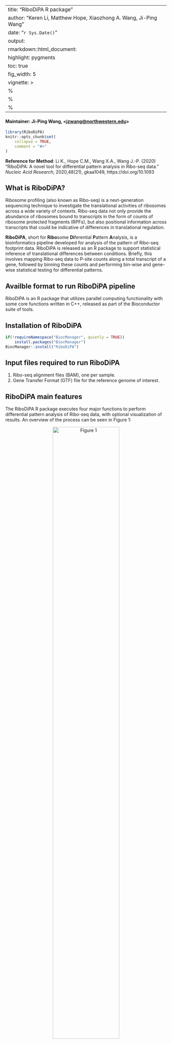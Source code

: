
---
title: "RiboDiPA R package"
author: "Keren Li, Matthew Hope, Xiaozhong A. Wang, Ji-Ping Wang"
date: "`r Sys.Date()`"
output: 
    rmarkdown::html_document:
        highlight: pygments
        toc: true
        fig_width: 5
vignette: >
    %\VignetteIndexEntry{RiboDiPA}
    %\VignetteEngine{knitr::rmarkdown}
    %\VignetteEncoding{UTF-8}
---

#### Maintainer: Ji-Ping Wang, <<jzwang@northwestern.edu>>


```r
library(RiboDiPA)
knitr::opts_chunk$set(
    collapse = TRUE,
    comment = "#>"
)
```

**Reference for Method**:
Li K., Hope C.M., Wang X.A., Wang J.-P. (2020) "RiboDiPA: A novel tool for
differential pattern analysis in Ribo-seq data." *Nucleic Acid Research*,
2020,48(21), gkaa1049, https://doi.org/10.1093


\doublespacing

## What is RiboDiPA?

Ribosome profiling (also known as Ribo-seq) is a next-generation sequencing 
technique to investigate the translational activities of ribosomes across a 
wide variety of contexts.  Ribo-seq data not only provide the abundance of 
ribosomes bound to transcripts in the form of counts of ribosome protected 
fragments (RPFs), but also positional information across transcripts that 
could be indicative of differences in translational regulation.

**RiboDiPA**, short for **Ribo**some **Di**ferential **P**attern **A**nalysis,
is a bioinformatics pipeline developed for analysis of the pattern of Ribo-seq
footprint data. RiboDiPA is released as an R package to support statistical 
inference of translational differences between conditions. Briefly, this 
involves mapping Ribo-seq data to P-site counts along a total transcript of 
a gene, followed by binning these counts and performing bin-wise and gene-wise
statistical testing for differential patterns.

## Availble format to run RiboDiPA pipeline

RiboDiPA is an R package that utilizes parallel computing functionality with 
some core functions written in C++, released as part of the Bioconductor 
suite of tools.

## Installation of RiboDiPA
```r
if(!requireNamespace("BiocManager", quietly = TRUE))
    install.packages("BiocManager")
BiocManager::install("RiboDiPA")
```


## Input files required to run RiboDiPA 

1) Ribo-seq alignment files (BAM), one per sample.
2) Gene Transfer Format (GTF) file for the reference genome of interest.

## RiboDiPA main features

The RiboDiPA R package executes four major functions to perform differential 
pattern analysis of Ribo-seq data, with optional visualization of results. 
An overview of the process can be seen in Figure 1: 

<center>

![Figure 1](Figure1.png){width=70%} 

</center>

\newline\newline

a) **GTF file parsing and exon merging**: For a given gene, all exons 
annotated in the GTF file are merged into a total transcript. This provides
a global picture of changes across conditions for a gene, as the total 
transcript will capture changes in ribosome occupancy even when transcript
isoform usage might change across conditions.

b) **BAM file processing and P-site mapping**: The Ribo-seq alignment 
files (.bam) are processed to calculate the P-site position for each RPF, 
with adaptable rules that users’ can specify to call P-sites from the data. 
The mapped P-site frequency at each nucleotide position along the total 
transcript is compiled for each gene of each sample.

c) **Data binning**: To overcome the inherent sparseness of Ribo-seq data,
P-site positions are merged into bins using one of three methods: 1) an 
adaptive bin-width method that varies by gene, based on the Freedman-Diaconis
rule 2) a fixed bin width method (as small as a single codon) that the user 
may specify, or 3) binning  by exon, using boundaries specified in the GTF 
file. 

d) **Differential pattern analysis**: Pattern analysis of genes is performed
on binned data for a given gene, comparing bin by bin across conditions to
identify regions with statistically significant differences. The results of
this testing are output as $p$-values and $q$-values for each gene. 
Additionally, a supplementary statistic, the $T$-value, is also produced to 
identify genes with a larger changes across conditions among significant 
genes, and is calculated based on a singular value decomposition procedure. 
$T$-value is intended to account for both the magnitude and number of 
differential bins, thus providing a way to prioritize subsets of significant 
genes for further investigation.

Optionally: **Visualization of Ribo-seq footprints**: RiboDiPA also provides 
functionality for the visualization of mapped P-site frequency data for a 
given gene, as well as the binned data directly used for testing, with 
significantly different bins marked.

## The RiboDiPA pipeline

The following vignette is intended to provide a walkthrough for running 
the RiboDiPA R package, pointing out both the main workflow and optional
functionality for users. It presumes that you have successfully installed
RiboDiPA package from Bioconductor.

The data provided for the purposes of the vignette are adapted from Kasari
et al, and represent a high-quality dataset collected in yeast. These data 
compare wild type cells to cells depleted for New1, which was shown by the
authors to be a regulator involved in translation termination. As is often 
the case for data included in vignettes, the provided files are subsets of 
the full data set, and are intended to illustrate the functionality of 
RiboDiPA. We note that a typical full-scale analysis of real data for most
users will be computing intensive. The computing time depends upon the 
number of samples, the sequencing depth of the samples, and the complexity 
of the organism, in terms of number of genes and exons. For example, the total
computing time of the wild type versus New1 comparison (4 samples) on a 
20-core node is about 10 minutes. RiboDiPA utilizes the parallel computing 
functionality of R and automatically detects the number of cores available 
to run jobs in parallel and improve performance. While a personal computer 
is more than sufficient for the illustration purposes of this vignette, for
optimal performance with real data, we recommend that users run RiboDiPA on
a server or computing cluster.

### 0. Ribo-DiPA Wrapper Function

For users' convenience, we have provided a wrapper function to permit 
execution of the Ribo-DiPA pipeline, which minimally requires a GTF file 
and BAM files, separated by experiment and replicate.
```r
## Download sample files from GitHub
library(BiocFileCache)
file_names <- c("WT1.bam", "WT2.bam", "MUT1.bam", "MUT2.bam", "eg.gtf")
url <- "https://github.com/jipingw/RiboDiPA-data/raw/master/"
bfc <- BiocFileCache()
bam_path <- bfcrpath(bfc,paste0(url,file_names))
```
This will produce a list of four BAM files: WT1.bam, WT2.bam, MUT1.bam, 
and MUT2.bam, which represent two biological replicates each of wild type 
cells and New1 mutant cells, respectively. These BAM files were subset on 
the interval chrIV:553,166-581,762 using samtools, which is a roughly 30kb
region that contains 16 genes. Alternatively, users can declare the names 
of their BAM files directly in a vector.

We recommend that users utilize the identical GTF file used to produce the 
experimental alignments. For example, a GTF file sourced from Ensembl will
not work with BAM files aligned with a GTF file sourced from UCSC. The GTF 
file, "eg.gtf", provided in the package is adapted from Ensembl, Saccharomyces
cerevisiae release R64-1-1, and only contains features on chromosome IV.
Users may also declare their GTF file directly.
```r
## Make the class label for the experiment
classlabel <- data.frame(
    condition = c("mutant", "mutant", "wildtype", "wildtype"),
    comparison = c(2, 2, 1, 1)
)
rownames(classlabel) <- c("mutant1","mutant2","wildtype1","wildtype2")
```
The class label determines the comparison performed by RiboDiPA, and minimally 
requires a column named `comparison` which labels the reference condition 
"1" and the treatment condition "2", with the option of including conditions 
that should not be compared labeled with "0". In this case "wildtype" 
represents the reference condition, and "mutant" represents the treatment.
```r
## Run the RiboDiPA pipeline with default parameters
result.pst <- RiboDiPA(bam_path[1:4], bam_path[5], classlabel, cores = 2)
```
The `RiboDiPA()` function is a wrapper function that calls all other necessary
functions in the package. The default approaches for this wrapper are to do
automatic generation of P-site offsets and adaptive binning of the mapped
P-sites, although all parameters available in the other functions of the 
package are available to be modified in the wrapper. The argument `cores` 
specifies the number of CPU cores to be used in the calculation. The user 
should replace it by the maximum number of available cores for maximum 
computing efficiency (or leave it unspeficied, in which case,  the number of 
cores is set to the value of `detectCores(logical = FALSE)`).

```r
## View the table of output from RiboDiPA
head(result.pst$gene[order(result.pst$gene$qvalue), ])
```
The `RiboDiPA()` function outputs a list of genes with their $T$-value, 
$p$-value, and adjusted $p$-values indicated, stored in the value `gene`, 
along with other intermediate data objects used in the calculation. In most
cases, we expect that users will sort by the adjusted $p$-value in order to
see the most significant genes genome-wide, which we show above. Genes 
YDR049-YDR065 are located within the interval selected for this vignette, 
and we can clearly see highly significant gene hits with TPI1 and RPS13 
(YDR050C and YDR064W, respectively), with $q$-values of 
`r formatC(result.pst$gene["YDR050C", "qvalue"], format = "e", digits = 2)`
and 
`r formatC(result.pst$gene["YDR064W", "qvalue"], format = "e", digits = 2)`.

This completes the bare minimum requirements for finding genes with 
significant differential patterns, and subsequent sections will walk 
through the corresponding functions in more detail.

### 1. P-site mapping
A P-site is the exact position on mRNA that has been translated by the 
ribosome, where the growing nascent chain of the polypeptide (covalently
attached to tRNA) is located. In practice, RPFs that have been aligned to
the genome have different lengths, therefore a procedure is required to 
map a given RPF to a P-site position to get a clear picture of ribosome 
translational activity. The `psiteMapping()` function will take the input
data, and use user-specified rules to map RPFs to P-sites, or generate 
those rules automatically using the procedure described in Lauria et al
(2018). Additionally, if there are multiple transcript isoforms in a 
sample that utilize the same exon in the genome, in can be difficult (or 
impossible) to assign a given RPF to a particular transcript in a Ribo-seq
experiment. RiboDiPA circumvents this problem by combining all exons into
a "total transcript" and performs testing at the gene level. Therefore, 
in addition to the P-site offset generation and mapping, the `psiteMapping()`
function also generates total transcript coordinates for each exon.
```r
## Perform individual P-site mapping procedure
data.psite <- psiteMapping(bam_file_list = bam_path[1:4], 
    bam_path[5], psite.mapping = "auto", cores = 2)
```
P-site mapping outputs a list of values: `coverage`, the coverage across 
each gene; `counts`, the number of P-sites counts per gene; `exons`, the
total transcript coordinates for each exon in the genome; and `psite.mapping`,
the P-site mapping offsets. For the `coverage` object, rows correspond to
replicates and columns correspond to nucleotide positions with respect to 
the total transcript. Similarly, for the `counts` object, rows represent 
genes and columns represent samples. Now, let us examine the offsets 
generated automatically by the function:
```r
## P-site mapping offset rule generated
data.psite$psite.mapping
```
The read length of the RPF is listed (`qwidth`), followed by the nucleotide
offset from the 5' end (`psite`). For instance, reads of length 28 have an
offset of 12, meaning that the P-site will be mapped 12 nucleotides from 
the 5' end of the read. 

As mentioned above, the optimal P-site offsets from the 5' end of reads 
is calibrated using a two-step algorithm on start codons genome-wide, 
closely following the procedure of Lauria et al (2018). First, for a 
given read length, the offset is calculated by taking the distance between
the first nucleotide of the start codon and the 5' most nucleotide of 
the read, and then defining the offset as the 5' position with the most 
reads mapped to it. This process is repeated for all read lengths and 
then the temporary global offset is defined to be the offset of the read 
length with the maximum count. Lastly, for each read length, the adjusted
offset is defined to be the one corresponding to the local maximum found
in the profiles of the start codons closest to the temporary global offset. 

In case of insufficient reads mapped to the start codons, we recommend 
users to use the `center` option to take the center of the read as the 
P-site, or to provide their own offset rules by simply using a matrix 
with two columns, labeled `qwidth` and `psite`, passed into the 
`psite.mapping` parameter of the `psiteMapping()` function. We note 
that specifying fixed rules for the P-site offsets might be especially 
useful when comparing across different experiments collected in the same 
organism, to insure consistency in the comparison.
```r
## Use user specified psite mapping offset rule
offsets <- cbind(qwidth = c(28, 29, 30, 31, 32), 
    psite = c(18, 18, 18, 19, 19))
data.psite2 <- psiteMapping(bam_path[1:4], bam_path[5], 
    psite.mapping = offsets, cores = 2)
```

Lastly, the `psiteMapping()` function uses the parallel computing package
doParallel to speed up the process of mapping P-sites. To utilize this 
feature, specify the number of cores available for the job using the 
`cores` parameter. If `cores` is not specified, this function will 
automatically detect the number of cores on your computer to run jobs
in parallel.

### 2. Data binning
Once reads have been mapped to P-sites in the various experiments, 
the next step is to bin mapped P-sites together to permit statistical 
testing. The smallest bin one could imagine is a single-codon (three 
nucleotides) which would provide the highest resolution of binning, but 
entails some practical problems. For instance, very long genes will have
more codons, therefore after correction for multiple hypothesis testing,
only the most pronounced perturbations would show statistical significance 
at large genes. Alternatively, the largest bin imaginable is to use an 
entire gene as one bin, although positional information across the gene 
will be lost. Therefore, a robust method to choose the right bin size per
gene to permit discovery is needed, which is the essence of the RiboDiPA 
adaptive binning method. 

The adaptive method uses a procedure based on the Freedman-Diaconisis 
rule to pick an optimal number of bins of equal width for each gene, where
different genes will have different bin widths, but the positions and 
number of bins for a gene will be the same across replicates and conditions
to permit testing.    
```r
## Merge the P-site data into bins with a fixed or an adaptive width
data.binned <- dataBinning(data = data.psite$coverage, bin.width = 0, 
    zero.omit = FALSE, bin.from.5UTR = TRUE, cores = 2)
```
The function `dataBinning()` returns a list of binned P-site footprint 
matrices. In each matrix, rows correspond to replicates, and columns 
correspond to bins. If the parameter `bin.width` is not specified or set 
to zero, this indicates that the function will run in the adaptive binning 
mode (as opposed to fixed-width mode, see below). In general, we recommend 
to use adaptive binning, due to the fact that most Ribo-seq experiments 
are sparse and have few numbers of reads, on a per codon basis. 

If the `zero.omit` argument is set to `TRUE`, bins with all zeros across 
all replicates are removed from the differential pattern analysis. When 
the length of total transcript is not an integer multiple of the bin width,
binning will start from the 5' end if `bin.from.5UTR` argument is `TRUE`,
or from the 3' end otherwise. In general, bin width is equal for every bin
across the total transcript, except for the last two bins, which are 
adjusted to prevent the last bin from being very small in the case where 
the bin width does not divide the total transcript length evenly.
```r
## Merge the P-site data on each codon
data.codon <- dataBinning(data = data.psite$coverage, bin.width = 1, 
    zero.omit = FALSE, bin.from.5UTR = TRUE, cores = 2)
```
In cases where coverage permits, users can also specify a fixed width of bin, 
all the way down to 1, which represents single-codon resolution. This can be 
useful for examining details at regions that are very likely to have changes 
in translational regulation, namely near the start and stop codons. For 
instance, we examined 50 codons upstream and downstream of the stop and start
codons respectively to identify a patterns of stacked ribosomes near the stop 
codon in the case of New1 deletion (see Li et al, 2020).
```r
## Merge the P-site data on each exon and perform differential pattern analysis
result.exon <- diffPatternTestExon(psitemap = data.psite, 
    classlabel = classlabel, method = c('gtxr', 'qvalue'))
```
In cases where users would prefer to use exons as the bins for statistical 
testing, we have provided a function called `diffPatternTestExon()`. This 
function rolls data binning and differential pattern testing into one function
and outputs the same structure qw `diffPatternTest()` function. For organisms 
like yeast where alternative splicing is minimal, this option may not be very 
useful, but for higher organisms with many exons and much more alternative 
splicing, it may provide useful insight.

### 3. Differential pattern analysis
Once appropriate bins have been generated, the RiboDiPA package performs 
differential pattern testing on P-site counts bin by bin for each gene. 
Briefly, counts are modeled by a negative binomial distribution to call 
bins with statistically significant differences across conditions, and 
then the smallest p-value for a given gene is adjusted to control for 
multiple hypothesis testing across all genes. 
```r
## Perform differential pattern analysis
result.pst <- diffPatternTest(data = data.binned, 
    classlabel = classlabel, method=c('gtxr', 'qvalue'))
```
The `diffPatternTest()` function takes the output from data binning as input,
and also requires a class label object, describing the comparison to be made.
The class label object is minimally a data frame with two columns, `condition`
and `comparison`, where `condition` labels the conditions tested, and 
`comparison` labels the experimental layout, where "1" indicates the control
condition, "2" indicates the treatment condition, and "0" indicates 
replicates that should not be compared, if present.
The output of this function is a list called result, which contains a data 
frame object `gene` as well as other objects that contain intermediate 
calculations. `gene` contains $T$-value, $p$-value, and adjusted $p$-value
(in this case measured by the qvalue) of all genes. The adjusted $p$-value 
is the main result of the testing, and therefore the main output of the 
package. In this case, we subset the list on genes with a $q$-value less 
than or equal to 0.05, which are DP positive at this threshold. The $p$-value
of a gene is the minimal bin-level adjusted $p$-values for that gene. 
Additionally, the $T$-value is a supplementary statistic that quantifies
the magnitude of difference between conditions, with larger numbers 
indicating a greater difference. The $T$-value is defined to be 1-cosine of 
the angle between the first right singular vectors of the footprint matrices
of the two conditions under comparison. It ranges from 0-1, with larger values 
representing larger differences between conditions, and practically speaking,
can be used to identify genes with larger magnitude of pattern difference 
beyond statistical significance. This might be helpful to investigators to
prioritize certain genes for investigation among many that may pass the 
significance test for differential pattern.
Optionally, users may specify which method to use for correction for 
multiple hypothesis testing. The $q$-value method from `qvalue` package is 
the default method of multiplicity correction at gene-level, and the hybrid
Hochberg-Hommel method `gtxr` from `elitism` pacakge is the default method
of multiplicity correction at bin-level. Other options defined by the package
`elitism` is invoked by the option to the parameter method.


### 4. Plotting
Lastly, we anticipate that users will want to plot track level data of mapped
P-sites and bins for the genes that test positive for differential patterns. 
Therefore, we have included two plotting functions, one for mapped P-sites and
one for binned data that are generated from the mapped P-sites.  The plotting 
is implemented with the package `ggplot2`.

```r
## Plot ribosome per nucleotide tracks of specified genes.
plotTrack(data = data.psite, genes.list = c("YDR050C", "YDR064W"),
    replicates = NULL, exons = FALSE)
```
The `plotTrack()` function visualizes reads mapped to P-site positions on a 
per gene basis. The input argument `data` is the output object of 
`psiteMapping()` or `RiboDiPA()` function. The counts of RPFs mapped to P-sites 
is shown on the y-axis, while the total transcript in nucleotides is shown 

on the x-axis. Regardless of which strand the gene is located on in the genome, 

`plotTrack()` always shows the total transcript with the 5' end on the left 
and the 3' end on the right. The mapped P-sites passed in the data argument, 
while the genes to be plotted are passed to the genes.list argument. A single 
gene can be plotted in this manner, as well as multiple genes with one gene 
per plot shown. If the exons argument is set to `TRUE`, RPFs per exon of the 
specified genes are also output.

```r
## Plot binned ribosome tracks of siginificant genes: YDR086C and YDR210W.
## you can specify the thrshold to redefine the significant level
plotTest(result = result.pst, genes.list = NULL, threshold = 0.05) 
```

The `plotTest()` function similarly visualizes RPF counts mapped to P-sites,
but with data binned into the bins used for differential pattern testing. 
The data is passed in to the result argument, using the output object of 
`diffPatternTest()` or `diffPatternTestExon()` or `RiboDiPA()` function. 
For replicates marked
as "1" in `classlabel` (see `diffPatternTest()` function), the tracks are 
colored blue and replicates marked as "2"  are colored red. Differential bins
are colored black, with bin-level adjusted $p$-value annotated underneath the
the track of the last replicate. If `genes.list` is not specified, all 
genes with significant differential pattern will be output. Lastly, the
threshold parameter allows users to specify a threshold of signifance 
for choosing which genes to plots when the gene list is large. A threshold
value of 0.05 will only plot genes with an adjusted $p$-value of less than
or equal to 0.05.

### Conclusion
Thus concludes our vignette. For additional information, please consult 
the reference manual for each individual function, as well as the associated
paper for this package for methodological details (Li et al, 2020).


## Session info

```r
sessionInfo()
```

